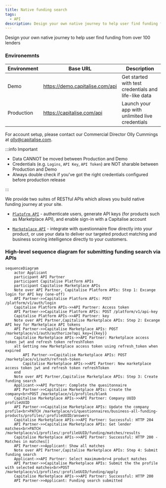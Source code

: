 ```yaml
---
title: Native funding search
tags:
  - API
description: Design your own native journey to help user find funding from over 100 lenders
---
```


Design your own native journey to help user find funding from over 100 lenders

### Environemnts

| Environment | Base URL | Description |
| --- | --- | --- |
| Demo | https://demo.capitalise.com/api | Get started with test credentials and life-like data |
| Production | https://capitalise.com/api | Launch your app with unlimited live credentials |

For account setup, please contact our Commercial Director Olly Cummings at [olly@capitalise.com](mailto:olly@capitalise.com).

:::info Important

- Data CANNOT be moved between Production and Demo
- Credentials (e.g. `Logins`, `API Key`, `API Token`) are NOT sharable between Production and Demo
- Always double check if you've got the right credentials configured before production release

:::

We provide two suites of RESTful APIs which allows you build native funding journey at your site.

- [`Platofrm API`](/api/platform) - authenticate users, generate API keys (for products such as Marketplace API), and enable sign-in with a Capitalise account

- [`Marketplace API`](/api/marketplace/v1) - integrate with questionnaire flow directly into your product, or use your data to deliver our targeted product matching and business scoring intelligence directly to your customers.

### High-level sequence diagram for submitting funding search via APIs

```mermaid
sequenceDiagram
    actor Applicant
    participant API Partner
    participant Capitalise Platform APIs
    participant Capitalise Marketplace APIs
    Note over API Partner, Capitalise Platform APIs: Step 1: Excange login for API key (one-off)
    API Partner->>Capitalise Platform APIs: POST /platform/v1/auth/login
    Capitalise Platform APIs->>API Partner: Access token
    API Partner->>Capitalise Platform APIs: POST /platform/v1/api-key
    Capitalise Platform APIs->>API Partner: key
    Note over API Partner,Capitalise Marketplace APIs: Step 2: Excange API key for Marketplace API tokens
    API Partner->>Capitalise Marketplace APIs: POST /marketplace/v1/auth/authorize?api_key={{key}}
    Capitalise Marketplace APIs->>API Partner: Marketplace access token jwt and refresh token refreshToken
    alt Getting new Marketplace access token using refresh_token when expired
        API Partner->>Capitalise Marketplace APIs: POST /marketplace/v1/auth/refresh-token
        Capitalise Marketplace APIs->>API Partner: New marketplace access token jwt and refresh token refreshToken
    end
    Note over API Partner,Capitalise Marketplace APIs: Step 3: Create funding search
    Applicant->>API Partner: Complete the quesitonnaire
    API Partner->>Capitalise Marketplace APIs: Create the company<br>POST /marketplace/v1/profiles/blank
    Capitalise Marketplace APIs->>API Partner: Company UUID profileUUID
    API Partner->>Capitalise Marketplace APIs: Update the company profile<br>PATCH /marketplace/v1/questionnaires/business-all-funding-products/profiles/:profileUUID/answers
    Capitalise Marketplace APIs->>API Partner: Successful: HTTP 204
    API Partner->>Capitalise Marketplace APIs: Get lender matches<br>PATCH /marketplace/v1/profiles/:profileUUID/funding/matches/results
    Capitalise Marketplace APIs->>API Partner: Successful: HTTP 200 - Matches in matches[]
    API Partner->>Applicant: Show all matches
    Note over API Partner,Capitalise Marketplace APIs: Step 4: Submit funding search
    Applicant->>API Partner: Select maximum<br>4 product matches
    API Partner->>Capitalise Marketplace APIs: Submit the the profile with selected matches<br>POST /marketplace/v1/profiles/:profileUUID/funding/apply
    Capitalise Marketplace APIs->>API Partner: Successful: HTTP 200
    API Partner->>Applicant: Funding search submitted

```
